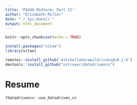 ```yaml
---
title: 'PA446 Midterm: Part II'
author: "Elizabeth Miller"
date: "`r Sys.Date()`"
output: html_document
---
```


```r
knitr::opts_chunk$set(echo = TRUE)

install.packages("vitae")
library(vitae)

remotes::install_github('mitchelloharawild/icons@v0.1.0')
devtools::install_github("nstrayer/datadrivencv")
```

# Resume
```r
?datadrivencv::use_datadriven_cv
```

